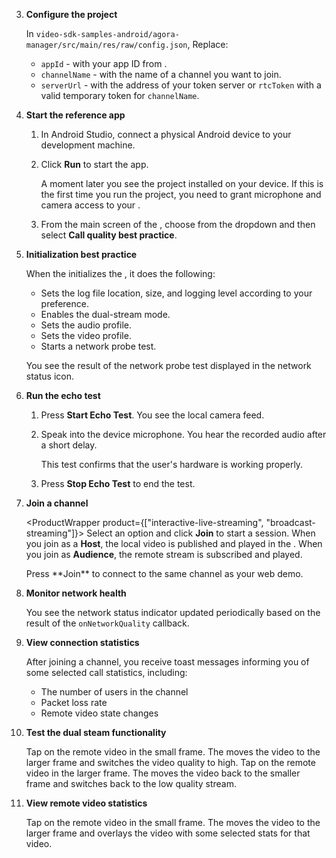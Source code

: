 <PlatformWrapper platform="android">

3. **Configure the project**

    In `video-sdk-samples-android/agora-manager/src/main/res/raw/config.json`, Replace:

    * `appId` - with your app ID from [<Vg k="CONSOLE" />](https://console.agora.io/).
    * `channelName` - with the name of a channel you want to join.
    * `serverUrl` - with the address of your token server or `rtcToken` with a valid temporary token for `channelName`.

1.  **Start the <Vpl k="NAME" /> reference app**

    1. In Android Studio, connect a physical Android device to your development machine.
    
    1. Click **Run** to start the app.

        A moment later you see the project installed on your device. If this is the first time you run the project, you need to grant microphone and camera access to your <Vpl k="CLIENT"/>.

    1. From the main screen of the <Vpl k="CLIENT" />, choose **<Vpd k="NAME" />** from the dropdown and then select **Call quality best practice**.

1. **Initialization best practice**

    When the <Vpl k="CLIENT" /> initializes the <Vg k="ENGINE" />, it does the following:

    * Sets the log file location, size, and logging level according to your preference.
    * Enables the dual-stream mode.
    * Sets the audio profile.
    * Sets the video profile.
    * Starts a network probe test.
    
    You see the result of the network probe test displayed in the network status icon.

1. **Run the echo test**

    1. Press **Start Echo Test**. You see the local camera feed. 
    
    1. Speak into the device microphone. You hear the recorded audio after a short delay. 
    
        This test confirms that the user's hardware is working properly.

    1. Press **Stop Echo Test** to end the test.

1. **Join a channel**

    <ProductWrapper product={["interactive-live-streaming", "broadcast-streaming"]}>
    Select an option and click **Join** to start a session. When you join as a **Host**, the local video is published and played in the <Vpl k="CLIENT" />. When you join as **Audience**, the remote stream is subscribed and played.
    </ProductWrapper>

    <ProductWrapper notAllowed="interactive-live-streaming">
    Press **Join** to connect to the same channel as your web demo.
    </ProductWrapper>

1. **Monitor network health**

    You see the network status indicator updated periodically based on the result of the `onNetworkQuality` callback.

1. **View connection statistics**

    After joining a channel, you receive toast messages informing you of some selected call statistics, including: 

    * The number of users in the channel
    * Packet loss rate
    * Remote video state changes 

1. **Test the dual steam functionality**

    Tap on the remote video in the small frame. The <Vpl k="CLIENT" /> moves the video to the larger frame and switches the video quality to high. Tap on the remote video in the larger frame. The <Vpl k="CLIENT" /> moves the video back to the smaller frame and switches back to the low quality stream.

1. **View remote video statistics**

    Tap on the remote video in the small frame. The <Vpl k="CLIENT" /> moves the video to the larger frame and overlays the video with some selected stats for that video.

</PlatformWrapper>
